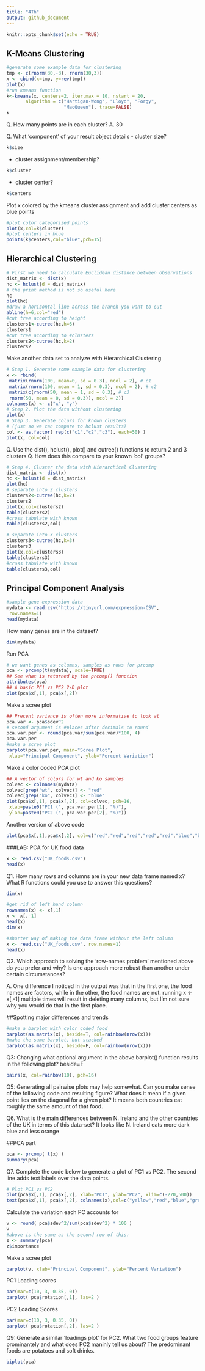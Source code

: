 ```yaml
---
title: "4Th"
output: github_document
---
```


```r
knitr::opts_chunk$set(echo = TRUE)
```

## K-Means Clustering
```r
#generate some example data for clustering
tmp <- c(rnorm(30,-3), rnorm(30,3))
x <- cbind(x=tmp, y=rev(tmp))
plot(x)
#run kmeans function
k<-kmeans(x, centers=2, iter.max = 10, nstart = 20,
       algorithm = c("Hartigan-Wong", "Lloyd", "Forgy",
                     "MacQueen"), trace=FALSE)
k
```

Q. How many points are in each cluster?
A. 30

Q. What ‘component’ of your result object details
 - cluster size?
```r
k$size
```
 - cluster assignment/membership?
```r
k$cluster
```
 - cluster center?
```r
k$centers
```
 
Plot x colored by the kmeans cluster assignment and
 add cluster centers as blue points
```r
#plot color categorized points
plot(x,col=k$cluster)
#plot centers in blue
points(k$centers,col="blue",pch=15)
```


## Hierarchical Clustering
```r
# First we need to calculate Euclidean distance between observations
dist_matrix <- dist(x)
hc <- hclust(d = dist_matrix)
# the print method is not so useful here
hc
plot(hc)
#draw a horizontal line across the branch you want to cut
abline(h=6,col="red")
#cut tree according to height
clusters1<-cutree(hc,h=6)
clusters1
#cut tree according to #clusters
clusters2<-cutree(hc,k=2)
clusters2
```

Make another data set to analyze with Hierarchical Clustering
```r
# Step 1. Generate some example data for clustering
x <- rbind(
 matrix(rnorm(100, mean=0, sd = 0.3), ncol = 2), # c1
 matrix(rnorm(100, mean = 1, sd = 0.3), ncol = 2), # c2
 matrix(c(rnorm(50, mean = 1, sd = 0.3), # c3
 rnorm(50, mean = 0, sd = 0.3)), ncol = 2))
colnames(x) <- c("x", "y")
# Step 2. Plot the data without clustering
plot(x)
# Step 3. Generate colors for known clusters
# (just so we can compare to hclust results)
col <- as.factor( rep(c("c1","c2","c3"), each=50) )
plot(x, col=col)

```

Q. Use the dist(), hclust(), plot() and cutree()
 functions to return 2 and 3 clusters
Q. How does this compare to your known 'col' groups?
```r
# Step 4. Cluster the data with Hierarchical Clustering
dist_matrix <- dist(x)
hc <- hclust(d = dist_matrix)
plot(hc)
# separate into 2 clusters
clusters2<-cutree(hc,k=2)
clusters2
plot(x,col=clusters2)
table(clusters2)
#cross tabulate with known
table(clusters2,col)

# separate into 3 clusters
clusters3<-cutree(hc,k=3)
clusters3
plot(x,col=clusters3)
table(clusters3)
#cross tabulate with known
table(clusters3,col)
```






## Principal Component Analysis
```r
#sample gene expression data
mydata <- read.csv("https://tinyurl.com/expression-CSV",
 row.names=1) 
head(mydata)
```
How many genes are in the dataset?
```r
dim(mydata)
```
Run PCA
```r
# we want genes as columns, samples as rows for prcomp
pca <- prcomp(t(mydata), scale=TRUE) 
## See what is returned by the prcomp() function
attributes(pca)
## A basic PC1 vs PC2 2-D plot
plot(pca$x[,1], pca$x[,2])
```

Make a scree plot
```r
## Precent variance is often more informative to look at
pca.var <- pca$sdev^2
# second argument is #places after decimals to round
pca.var.per <- round(pca.var/sum(pca.var)*100, 4)
pca.var.per
#make a scree plot
barplot(pca.var.per, main="Scree Plot",
 xlab="Principal Component", ylab="Percent Variation")

```
Make a color coded PCA plot
```r
## A vector of colors for wt and ko samples
colvec <- colnames(mydata)
colvec[grep("wt", colvec)] <- "red"
colvec[grep("ko", colvec)] <- "blue"
plot(pca$x[,1], pca$x[,2], col=colvec, pch=16,
 xlab=paste0("PC1 (", pca.var.per[1], "%)"),
 ylab=paste0("PC2 (", pca.var.per[2], "%)")) 
```
Another version of above code
```r
plot(pca$x[,1],pca$x[,2], col=c("red","red","red","red","red","blue","blue","blue","blue","blue"))
```

###LAB: PCA for UK food data
```r
x <- read.csv("UK_foods.csv")
head(x)
```
Q1. How many rows and columns are in your new data frame named x? What R functions could you use to answer this questions?
```r
dim(x)
```
```r
#get rid of left hand column
rownames(x) <- x[,1]
x <- x[,-1]
head(x)
dim(x)
```

```r
#shorter way of making the data frame without the left column
x <- read.csv("UK_foods.csv", row.names=1)
head(x)
```
Q2. Which approach to solving the ‘row-names problem’ mentioned above do you prefer and why? Is one approach more robust than another under certain circumstances?

A. One difference I noticed in the output was that in the first one, the food names are factors, while in the other, the food names are not.
running x <- x[,-1] multiple times will result in deleting many columns, but I'm not sure why you would do that in the first place.

##Spotting major differences and trends

```r
#make a barplot with color coded food
barplot(as.matrix(x), beside=T, col=rainbow(nrow(x)))
#make the same barplot, but stacked
barplot(as.matrix(x), beside=F, col=rainbow(nrow(x)))

```
Q3: Changing what optional argument in the above barplot() function results in the following plot?
beside=F

```r
pairs(x, col=rainbow(10), pch=16)
```
Q5: Generating all pairwise plots may help somewhat. Can you make sense of the following code and resulting figure? What does it mean if a given point lies on the diagonal for a given plot?
It means both countries eat roughly the same amount of that food.

Q6. What is the main differences between N. Ireland and the other countries of the UK in terms of this data-set?
It looks like N. Ireland eats more dark blue and less orange

##PCA part
```r
pca <- prcomp( t(x) )
summary(pca)
```

Q7. Complete the code below to generate a plot of PC1 vs PC2. The second line adds text labels over the data points.
```r
# Plot PC1 vs PC2
plot(pca$x[,1], pca$x[,2], xlab="PC1", ylab="PC2", xlim=c(-270,500))
text(pca$x[,1], pca$x[,2], colnames(x),col=c("yellow","red","blue","green"))
```

Calculate the variation each PC accounts for
```r
v <- round( pca$sdev^2/sum(pca$sdev^2) * 100 )
v
#above is the same as the second row of this:
z <- summary(pca)
z$importance
```

Make a scree plot
```r
barplot(v, xlab="Principal Component", ylab="Percent Variation")
```

PC1 Loading scores
```r
par(mar=c(10, 3, 0.35, 0))
barplot( pca$rotation[,1], las=2 )
```
PC2 Loading Scores
```r
par(mar=c(10, 3, 0.35, 0))
barplot( pca$rotation[,2], las=2 )
```
Q9: Generate a similar ‘loadings plot’ for PC2. What two food groups feature prominantely and what does PC2 maninly tell us about?
The predominant foods are potatoes and soft drinks.


```r
biplot(pca)
```









